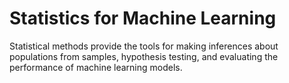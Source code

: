 # Statistics for Machine Learning

Statistical methods provide the tools for making inferences about populations from samples, hypothesis testing, and evaluating the performance of machine learning models.

